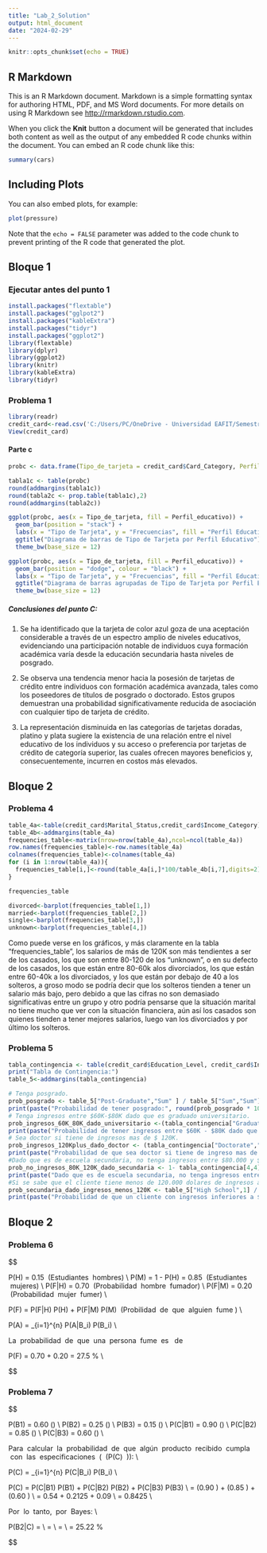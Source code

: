 ---
title: "Lab_2_Solution"
output: html_document
date: "2024-02-29"
---

```{r setup, include=FALSE}
knitr::opts_chunk$set(echo = TRUE)
```

## R Markdown

This is an R Markdown document. Markdown is a simple formatting syntax for authoring HTML, PDF, and MS Word documents. For more details on using R Markdown see <http://rmarkdown.rstudio.com>.

When you click the **Knit** button a document will be generated that includes both content as well as the output of any embedded R code chunks within the document. You can embed an R code chunk like this:

```{r cars}
summary(cars)
```

## Including Plots

You can also embed plots, for example:

```{r pressure, echo=FALSE}
plot(pressure)
```

Note that the `echo = FALSE` parameter was added to the code chunk to prevent printing of the R code that generated the plot.

## Bloque 1

### Ejecutar antes del punto 1
```{r}
install.packages("flextable")
install.packages("gglpot2")
install.packages("kableExtra")
install.packages("tidyr")
install.packages("ggplot2")
library(flextable)
library(dplyr)
library(ggplot2)
library(knitr)
library(kableExtra)
library(tidyr)
```

### Problema 1
```{r}
library(readr)
credit_card<-read.csv('C:/Users/PC/OneDrive - Universidad EAFIT/Semestre 5/Stastistics/Lab 2/tarjetacredit.csv')
View(credit_card)
```
#### Parte c

```{r}
probc <- data.frame(Tipo_de_tarjeta = credit_card$Card_Category, Perfil_educativo = credit_card$Education_Level)

tabla1c <- table(probc)
round(addmargins(tabla1c))
round(tabla2c <- prop.table(tabla1c),2)
round(addmargins(tabla2c))

ggplot(probc, aes(x = Tipo_de_tarjeta, fill = Perfil_educativo)) +
  geom_bar(position = "stack") +
  labs(x = "Tipo de Tarjeta", y = "Frecuencias", fill = "Perfil Educativo") +
  ggtitle("Diagrama de barras de Tipo de Tarjeta por Perfil Educativo") +
  theme_bw(base_size = 12)

ggplot(probc, aes(x = Tipo_de_tarjeta, fill = Perfil_educativo)) +
  geom_bar(position = "dodge", colour = "black") +
  labs(x = "Tipo de Tarjeta", y = "Frecuencias", fill = "Perfil Educativo") +
  ggtitle("Diagrama de barras agrupadas de Tipo de Tarjeta por Perfil Educativo") +
  theme_bw(base_size = 12)

```

##### Conclusiones del punto C:

1.  Se ha identificado que la tarjeta de color azul goza de una aceptación considerable a través de un espectro amplio de niveles educativos, evidenciando una participación notable de individuos cuya formación académica varía desde la educación secundaria hasta niveles de posgrado.

2.  Se observa una tendencia menor hacia la posesión de tarjetas de crédito entre individuos con formación académica avanzada, tales como los poseedores de títulos de posgrado o doctorado. Estos grupos demuestran una probabilidad significativamente reducida de asociación con cualquier tipo de tarjeta de crédito.

3.  La representación disminuida en las categorías de tarjetas doradas, platino y plata sugiere la existencia de una relación entre el nivel educativo de los individuos y su acceso o preferencia por tarjetas de crédito de categoría superior, las cuales ofrecen mayores beneficios y, consecuentemente, incurren en costos más elevados.

## Bloque 2

### Problema 4
``` {r}
table_4a<-table(credit_card$Marital_Status,credit_card$Income_Category)
table_4b<-addmargins(table_4a)
frequencies_table<-matrix(nrow=nrow(table_4a),ncol=ncol(table_4a))
row.names(frequencies_table)<-row.names(table_4a)
colnames(frequencies_table)<-colnames(table_4a)
for (i in 1:nrow(table_4a)){
  frequencies_table[i,]<-round(table_4a[i,]*100/table_4b[i,7],digits=2)
}

frequencies_table

```
``` {r}

divorced<-barplot(frequencies_table[1,])
married<-barplot(frequencies_table[2,])
single<-barplot(frequencies_table[3,])
unknown<-barplot(frequencies_table[4,])

```

Como puede verse en los gráficos, y más claramente en la tabla "frequencies_table", los salarios de más de 120K son más tendientes a ser de los casados, los que son entre 80-120 de los "unknown", o en su defecto de los casados, los que están entre 80-60k alos divorciados, los que están entre 60-40k a los divorciados, y los que están por debajo de 40 a los solteros, a groso modo se podría decir que los solteros tienden a tener un salario más bajo, pero debido a que las cifras no son demasiado significativas entre un grupo y otro podría pensarse que la situación marital no tiene mucho que ver con la situación financiera, aún así los casados son quienes tienden a tener mejores salarios, luego van los divorciados y por último los solteros.

### Problema 5

``` {r}
tabla_contingencia <- table(credit_card$Education_Level, credit_card$Income_Category)
print("Tabla de Contingencia:")
table_5<-addmargins(tabla_contingencia)

# Tenga posgrado.
prob_posgrado <- table_5["Post-Graduate","Sum" ] / table_5["Sum","Sum"]
print(paste("Probabilidad de tener posgrado:", round(prob_posgrado * 100, 2),"%"))
# Tenga ingresos entre $60K-$80K dado que es graduado universitario.
prob_ingresos_60K_80K_dado_universitario <-(tabla_contingencia["Graduate", "$60K - $80K"]) / (table_5["Graduate", "Sum"])
print(paste("Probabilidad de tener ingresos entre $60K - $80K dado que es graduado universitario:", round(prob_ingresos_60K_80K_dado_universitario*100,2),"%"))
# Sea doctor si tiene de ingresos mas de $ 120K.
prob_ingresos_120Kplus_dado_doctor <- (tabla_contingencia["Doctorate","$120K +"]) / sum(table_5["Doctorate","Sum"])
print(paste("Probabilidad de que sea doctor si tiene de ingreso mas de $120K: ", round(prob_ingresos_120Kplus_dado_doctor*100,2),"%"))
#Dado que es de escuela secundaria, no tenga ingresos entre $80.000 y $ 120.000 dolares.
prob_no_ingresos_80K_120K_dado_secundaria <- 1- tabla_contingencia[4,4] / (table_5["High School", "Sum"])
print(paste("Dado que es de escuela secundaria, no tenga ingresos entre $80.000 y $ 120.000 dolares: ", round(prob_no_ingresos_80K_120K_dado_secundaria*100,2),"%"))
#Si se sabe que el cliente tiene menos de 120.000 dolares de ingresos anuales, provenga de un cliente con escuela secundaria.
prob_secundaria_dado_ingresos_menos_120K <- table_5["High School",1] / table_5["Sum",1]
print(paste("Probabilidad de que un cliente con ingresos inferiores a $120,000 provenga de la escuela secundaria:", round(prob_secundaria_dado_ingresos_menos_120K*100,2),"%"))
```

## Bloque 2

### Problema 6


$$

P(H) = 0.15 \ (Estudiantes \ hombres) \\
P(M) = 1 - P(H) = 0.85 \ (Estudiantes \ mujeres) \\
P(F|H) = 0.70 \ (Probabilidad \ hombre \ fumador) \\
P(F|M) = 0.20 \ (Probabilidad \ mujer \ fumer) \\

P(F) = P(F|H) \cdot P(H) + P(F|M) \cdot P(M) \ (Probilidad \ de \ que \ alguien \ fume ) \\

P(A) = \sum_{i=1}^{n} P(A|B_i) \cdot P(B_i) \\ 

La \ probabilidad \ de \ que \ una \ persona \ fume \ es \  de \

P(F) = 0.70 \cdot 0.15 + 0.20 \cdot 0.85 = 27.5 \% \\ 

$$


### Problema 7


$$

P(B1) = 0.60 \quad (\text{Probabilidad de recibir un producto de B1}) \\
P(B2) = 0.25 \quad (\text{Probabilidad de recibir un producto de B2}) \\
P(B3) = 0.15 \quad (\text{Probabilidad de recibir un producto de B3}) \\
P(C|B1) = 0.90 \quad (\text{Probabilidad de que un producto de B1 cumpla con las especificaciones}) \\
P(C|B2) = 0.85 \quad (\text{Probabilidad de que un producto de B2 cumpla con las especificaciones}) \\
P(C|B3) = 0.60 \quad (\text{Probabilidad de que un producto de B3 cumpla con las especificaciones}) \\ 

Para \ calcular \ la \ probabilidad \ de \ que \ algún \ producto \ recibido \ cumpla \ con \ las  \ especificaciones \ ( \ (P(C) \ )): \\

P(C) = \sum_{i=1}^{n} P(C|B_i) \cdot P(B_i) \\ 


P(C) = P(C|B1) \cdot P(B1) + P(C|B2) \cdot P(B2) + P(C|B3) \cdot P(B3) \\
= (0.90 \times 0.60) + (0.85 \times 0.25) + (0.60 \times 0.15) \\
= 0.54 + 0.2125 + 0.09 \\
= 0.8425 \\

Por \ lo \ tanto, \ por \ Bayes: \\


P(B2|C) = \frac{P(C|B2) \cdot P(B2)}{P(C)} \\
= \frac{0.85 \times 0.25}{0.8425} \\
= \frac{0.2125}{0.8425} \\
\approx 0.2522
= 25.22 \%



$$


